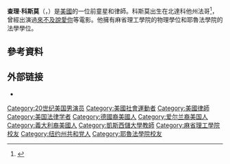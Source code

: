 {{Infobox person
| name = Charlie Korsmo
| image = Wikicharles.jpg
| caption = Charlie Korsmo in June 2007
| birth_name = Charles Randolph Korsmo
| birth_date = {{Birth date and age|1976|7|20|mf=y}}
| birth_place = [[法哥_(北達科他州)|法哥 (北達科他州)]]
| occupation = 律師，前演員
| years_active = 1988–1998 
| education = [[Breck_School|Breck School]]
| alma_mater = [[麻省理工學院|麻省理工學院]]<br>[[耶魯法學院|耶魯法學院]]
| spouse = Adrienne (?–現在)
| children = 2
}}
'''查理·科斯莫'''（{{lang-en|Charles Randolph "Charlie" Korsmo}}，{{bd|1976年|7月20日||}}）是[[美國|美國]]的一位前童星和律師。科斯莫出生在北達科他州法哥<ref>{{Cite web |url=http://www.filmreference.com/film/3/Charlie-Korsmo.html |title=Charlie Korsmo Biography |access-date=2016-05-06 |archive-date=2017-12-28 |archive-url=https://web.archive.org/web/20171228054226/http://www.filmreference.com/film/3/Charlie-Korsmo.html |dead-url=no }}</ref>，曾經出演過[[來不及說愛你|來不及說愛你]]等電影。他擁有麻省理工學院的物理學位和耶魯法學院的法學學位。 

==參考資料==
{{reflist}}

== 外部链接 ==
*{{IMDb name|1432}}

{{Authority control}}

{{DEFAULTSORT:Korsmo, Charlie}}
[[Category:20世纪美国男演员|Category:20世纪美国男演员]]
[[Category:美國社會運動者|Category:美國社會運動者]]
[[Category:美國律師|Category:美國律師]]
[[Category:美国法律学者|Category:美国法律学者]]
[[Category:德國裔美國人|Category:德國裔美國人]]
[[Category:爱尔兰裔美国人|Category:爱尔兰裔美国人]]
[[Category:義大利裔美國人|Category:義大利裔美國人]]
[[Category:凱斯西儲大學教師|Category:凱斯西儲大學教師]]
[[Category:麻省理工學院校友|Category:麻省理工學院校友]]
[[Category:纽约州共和党人|Category:纽约州共和党人]]
[[Category:耶魯法學院校友|Category:耶魯法學院校友]]